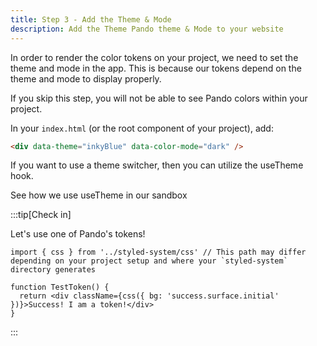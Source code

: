 ```yaml
---
title: Step 3 - Add the Theme & Mode
description: Add the Theme Pando theme & Mode to your website
---
```



In order to render the color tokens on your project, we need to set the theme and mode in the app. This is because our tokens depend on the theme and mode to display properly.

If you skip this step, you will not be able to see Pando colors within your project.

In your `index.html` (or the root component of your project), add:

```html
<div data-theme="inkyBlue" data-color-mode="dark" />
```

If you want to use a theme switcher, then you can utilize the <TextLink href='/reference/hooks/use-theme'>useTheme</TextLink> hook.

<TextLink href="https://github.com/pluralsight/pando/blob/main/sandbox/app/components/AppBar.tsx">
  See how we use useTheme in our sandbox
</TextLink>

:::tip[Check in]

Let's use one of Pando's tokens!

```tsx
import { css } from '../styled-system/css' // This path may differ depending on your project setup and where your `styled-system` directory generates

function TestToken() {
  return <div className={css({ bg: 'success.surface.initial' })}>Success! I am a token!</div>
}
```

:::

